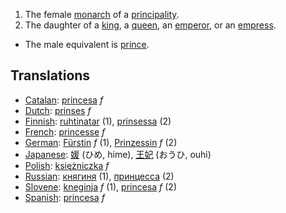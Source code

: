 #The female [[monarch]] of a [[principality]].
#The daughter of a [[king]], a [[queen]], an [[emperor]], or an [[empress]].
*The male equivalent is [[prince]].

==Translations==
*[[Catalan]]: [[princesa]] ''f''
*[[Dutch]]: [[prinses]] ''f''
*[[Finnish]]: [[ruhtinatar]] (1), [[prinsessa]] (2)
*[[French]]: [[princesse]] ''f''
*[[German]]: [[Fürstin]] ''f'' (1), [[Prinzessin]] ''f'' (2)
*[[Japanese]]: [[媛]] (ひめ, hime), [[王妃]] (おうひ, ouhi)
*[[Polish]]: [[księżniczka]] ''f''
*[[Russian]]: [[княгиня]] (1), [[принцесса]] (2)
*[[Slovene]]: [[kneginja]] ''f'' (1), [[princesa]] ''f'' (2)
*[[Spanish]]: [[princesa]] ''f''